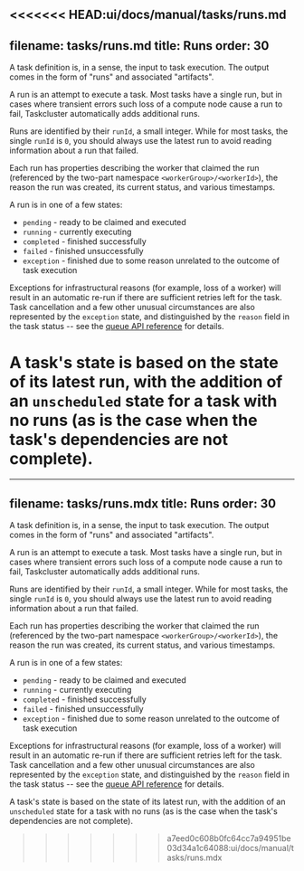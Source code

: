 <<<<<<< HEAD:ui/docs/manual/tasks/runs.md
---
filename: tasks/runs.md
title: Runs
order: 30
---

A task definition is, in a sense, the input to task execution. The output comes
in the form of "runs" and associated "artifacts".

A run is an attempt to execute a task. Most tasks have a single run, but in
cases where transient errors such loss of a compute node cause a run to fail,
Taskcluster automatically adds additional runs.

Runs are identified by their `runId`, a small integer. While for most tasks,
the single `runId` is `0`, you should always use the latest run to avoid
reading information about a run that failed.

Each run has properties describing the worker that claimed the run (referenced
by the two-part namespace `<workerGroup>/<workerId>`), the reason the run was
created, its current status, and various timestamps.

A run is in one of a few states:

 * `pending` - ready to be claimed and executed
 * `running` - currently executing
 * `completed` - finished successfully
 * `failed` - finished unsuccessfully
 * `exception` - finished due to some reason unrelated to the outcome of task
   execution

Exceptions for infrastructural reasons (for example, loss of a worker) will
result in an automatic re-run if there are sufficient retries left for the
task. Task cancellation and a few other unusual circumstances are also
represented by the `exception` state, and distinguished by the `reason` field
in the task status -- see the [queue API
reference](/docs/reference/platform/queue/api) for details.

A task's state is based on the state of its latest run, with the addition of an
`unscheduled` state for a task with no runs (as is the case when the task's
dependencies are not complete).
=======
---
filename: tasks/runs.mdx
title: Runs
order: 30
---

A task definition is, in a sense, the input to task execution. The output comes
in the form of "runs" and associated "artifacts".

A run is an attempt to execute a task. Most tasks have a single run, but in
cases where transient errors such loss of a compute node cause a run to fail,
Taskcluster automatically adds additional runs.

Runs are identified by their `runId`, a small integer. While for most tasks,
the single `runId` is `0`, you should always use the latest run to avoid
reading information about a run that failed.

Each run has properties describing the worker that claimed the run (referenced
by the two-part namespace `<workerGroup>/<workerId>`), the reason the run was
created, its current status, and various timestamps.

A run is in one of a few states:

 * `pending` - ready to be claimed and executed
 * `running` - currently executing
 * `completed` - finished successfully
 * `failed` - finished unsuccessfully
 * `exception` - finished due to some reason unrelated to the outcome of task
   execution

Exceptions for infrastructural reasons (for example, loss of a worker) will
result in an automatic re-run if there are sufficient retries left for the
task. Task cancellation and a few other unusual circumstances are also
represented by the `exception` state, and distinguished by the `reason` field
in the task status -- see the [queue API
reference](/docs/reference/platform/queue/api) for details.

A task's state is based on the state of its latest run, with the addition of an
`unscheduled` state for a task with no runs (as is the case when the task's
dependencies are not complete).
>>>>>>> a7eed0c608b0fc64cc7a94951be03d34a1c64088:ui/docs/manual/tasks/runs.mdx
